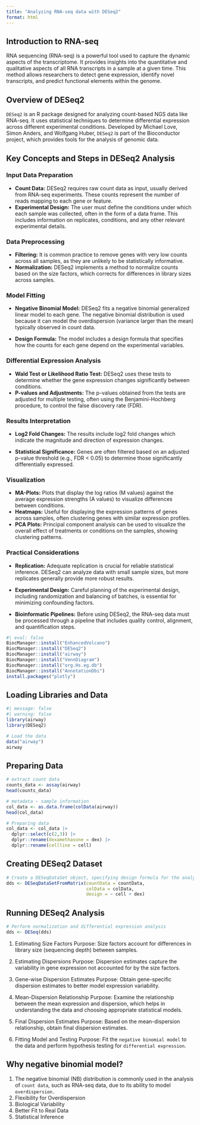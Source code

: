 ---
title: "Analyzing RNA-seq data with DESeq2"
format: html
---

## Introduction to RNA-seq
RNA sequencing (RNA-seq) is a powerful tool used to capture the dynamic aspects of the transcriptome. It provides insights into the quantitative and qualitative aspects of all RNA transcripts in a sample at a given time. This method allows researchers to detect gene expression, identify novel transcripts, and predict functional elements within the genome.

## Overview of DESeq2
`DESeq2` is an R package designed for analyzing count-based NGS data like RNA-seq. It uses statistical techniques to determine differential expression across different experimental conditions. Developed by Michael Love, Simon Anders, and Wolfgang Huber, `DESeq2` is part of the Bioconductor project, which provides tools for the analysis of genomic data.

## Key Concepts and Steps in DESeq2 Analysis

### Input Data Preparation
- **Count Data:** DESeq2 requires raw count data as input, usually derived from RNA-seq experiments. These counts represent the number of reads mapping to each gene or feature.
- **Experimental Design:** The user must define the conditions under which each sample was collected, often in the form of a data frame. This includes information on replicates, conditions, and any other relevant experimental details.

### Data Preprocessing
- **Filtering:** It is common practice to remove genes with very low counts across all samples, as they are unlikely to be statistically informative.
- **Normalization:** DESeq2 implements a method to normalize counts based on the size factors, which corrects for differences in library sizes across samples.

### Model Fitting

- **Negative Binomial Model:** DESeq2 fits a negative binomial generalized linear model to each gene. The negative binomial distribution is used because it can model the overdispersion (variance larger than the mean) typically observed in count data.

- **Design Formula:** The model includes a design formula that specifies how the counts for each gene depend on the experimental variables.

### Differential Expression Analysis

- **Wald Test or Likelihood Ratio Test:** DESeq2 uses these tests to determine whether the gene expression changes significantly between conditions.
- **P-values and Adjustments:** The p-values obtained from the tests are adjusted for multiple testing, often using the Benjamini-Hochberg procedure, to control the false discovery rate (FDR).

### Results Interpretation

- **Log2 Fold Changes:** The results include log2 fold changes which indicate the magnitude and direction of expression changes.

- **Statistical Significance:** Genes are often filtered based on an adjusted p-value threshold (e.g., FDR < 0.05) to determine those significantly differentially expressed.

### Visualization

- **MA-Plots:** Plots that display the log ratios (M values) against the average expression strengths (A values) to visualize differences between conditions.
- **Heatmaps:** Useful for displaying the expression patterns of genes across samples, often clustering genes with similar expression profiles.
- **PCA Plots:** Principal component analysis can be used to visualize the overall effect of treatments or conditions on the samples, showing clustering patterns.

### Practical Considerations
- **Replication:** Adequate replication is crucial for reliable statistical inference. DESeq2 can analyze data with small sample sizes, but more replicates generally provide more robust results.

- **Experimental Design:** Careful planning of the experimental design, including randomization and balancing of batches, is essential for minimizing confounding factors.

- **Bioinformatic Pipelines:** Before using DESeq2, the RNA-seq data must be processed through a pipeline that includes quality control, alignment, and quantification steps.

```{r}
#| eval: false
BiocManager::install("EnhancedVolcano")
BiocManager::install("DESeq2")
BiocManager::install("airway")
BiocManager::install("VennDiagram")
BiocManager::install("org.Hs.eg.db")
BiocManager::install("AnnotationDbi")
install.packages("plotly")
```


## Loading Libraries and Data

```{r, load-packages}
#| message: false
#| warning: false
library(airway)
library(DESeq2)
```


```{r, data}
# Load the data
data("airway")
airway
```

## Preparing Data

```{r, data-prep}
# extract count data
counts_data <- assay(airway) 
head(counts_data)
```
```{r}
# metadata ~ sample information
col_data <- as.data.frame(colData(airway))
head(col_data)
```

```{r}
# Preparing data
col_data <- col_data |>
  dplyr::select(c(2,3)) |>
  dplyr::rename(dexamethasone = dex) |>
  dplyr::rename(cellline = cell)
```






## Creating DESeq2 Dataset
```{r, dds-data}
# Create a DESeqDataSet object, specifying design formula for the analysis
dds <- DESeqDataSetFromMatrix(countData = countData,
                              colData = colData,
                              design = ~ cell + dex)
```


## Running DESeq2 Analysis
```{r, dds-analysis}
# Perform normalization and differential expression analysis
dds <- DESeq(dds)
```

1. Estimating Size Factors
Purpose: Size factors account for differences in library size (sequencing depth) between samples.

2. Estimating Dispersions
Purpose: Dispersion estimates capture the variability in gene expression not accounted for by the size factors.

3. Gene-wise Dispersion Estimates
Purpose: Obtain gene-specific dispersion estimates to better model expression variability.

4. Mean-Dispersion Relationship
Purpose: Examine the relationship between the mean expression and dispersion, which helps in understanding the data and choosing appropriate statistical models.

5. Final Dispersion Estimates
Purpose: Based on the mean-dispersion relationship, obtain final dispersion estimates.

6. Fitting Model and Testing
Purpose: Fit the `negative binomial model` to the data and perform hypothesis testing for `differential expression`.

## Why negative binomial model?
1. The negative binomial (NB) distribution is commonly used in the analysis of `count data`, such as RNA-seq data, due to its ability to model `overdispersion.`
2. Flexibility for Overdispersion
3. Biological Variability
4. Better Fit to Real Data
5. Statistical Inference




